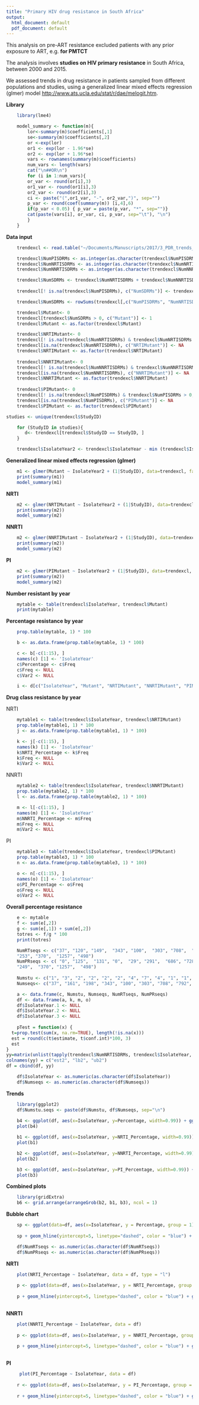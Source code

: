 ```yaml
---
title: "Primary HIV drug resistance in South Africa"
output:
  html_document: default
  pdf_document: default
---
```


####### This analysis on pre-ART resistance excluded patients with any prior exposure to ART, e.g. **for PMTCT**

The analysis involves **studies on HIV primary resistance** in South Africa, between 2000 and 2015.

We assessed trends in drug resistance in patients sampled from different populations and studies, using a generalized linear mixed effects regression (glmer) model [http://www.ats.ucla.edu/stat/r/dae/melogit.htm]().

#######################################################################################################################    
**Library**
```r
    library(lme4)
```

```r
    model_summary <- function(m){
        lor<-summary(m)$coefficients[,1]
        se<-summary(m)$coefficients[,2]
        or <-exp(lor)
        or1 <- exp(lor - 1.96*se)
        or2 <- exp(lor + 1.96*se)
        vars <- rownames(summary(m)$coefficients)
        num_vars <- length(vars)
        cat("\n##OR\n")
        for (i in 1:num_vars){
        or_var <- round(or[i],3)
        or1_var <- round(or1[i],3)
        or2_var <- round(or2[i],3)
        ci <- paste("(",or1_var, "-", or2_var,")", sep="")
        p_var <- round(coef(summary(m)) [i,4],6)
        if(p_var < 0.05) { p_var = paste(p_var, "*", sep="")}
        cat(paste(vars[i], or_var, ci, p_var, sep="\t"), "\n")
        }
    }
```
**Data input**  
```r
    trendexcl <- read.table("~/Documents/Manuscripts/2017/3_PDR_trends_Manuscript_3/Re-Analysis/Database/trendexcl.txt", sep="\t", na.strings=c('NULL'), header=T)

    trendexcl$NumPISDRMs <- as.integer(as.character(trendexcl$NumPISDRMs))
    trendexcl$NumNRTISDRMs <- as.integer(as.character(trendexcl$NumNRTISDRMs))
    trendexcl$NumNNRTISDRMs <- as.integer(as.character(trendexcl$NumNNRTISDRMs))
```

```r
    trendexcl$NumSDRMs <- trendexcl$NumNRTISDRMs + trendexcl$NumNNRTISDRMs  
    
    trendexcl[! is.na(trendexcl$NumPISDRMs), c("NumSDRMs")] <- trendexcl[!is.na(trendexcl$NumPISDRMs), c("NumSDRMs")] + trendexcl[! is.na(trendexcl$NumPISDRMs), c("NumPISDRMs")] 

    trendexcl$NumSDRMs <- rowSums(trendexcl[,c("NumPISDRMs", "NumNRTISDRMs", "NumNNRTISDRMs")], na.rm=TRUE)  
```

###########################################################################################
```r
    trendexcl$Mutant<- 0
    trendexcl[trendexcl$NumSDRMs > 0, c("Mutant")] <- 1
    trendexcl$Mutant <- as.factor(trendexcl$Mutant)
```

```r
    trendexcl$NRTIMutant<- 0
    trendexcl[! is.na(trendexcl$NumNRTISDRMs) & trendexcl$NumNRTISDRMs > 0, c("NRTIMutant")] <- 1
    trendexcl[is.na(trendexcl$NumNRTISDRMs), c("NRTIMutant")] <- NA
    trendexcl$NRTIMutant <- as.factor(trendexcl$NRTIMutant)
    
    trendexcl$NNRTIMutant<- 0
    trendexcl[! is.na(trendexcl$NumNNRTISDRMs) & trendexcl$NumNNRTISDRMs > 0, c("NNRTIMutant")] <- 1
    trendexcl[is.na(trendexcl$NumNNRTISDRMs), c("NNRTIMutant")] <- NA
    trendexcl$NNRTIMutant <- as.factor(trendexcl$NNRTIMutant)
    
    trendexcl$PIMutant<- 0
    trendexcl[! is.na(trendexcl$NumPISDRMs) & trendexcl$NumPISDRMs > 0, c("PIMutant")] <- 1
    trendexcl[is.na(trendexcl$NumPISDRMs), c("PIMutant")] <- NA
    trendexcl$PIMutant <- as.factor(trendexcl$PIMutant)
```

```r
studies <- unique(trendexcl$StudyID)

    for (StudyID in studies){
       d<- trendexcl[trendexcl$StudyID == StudyID, ]
    }
```

```r
    trendexcl$IsolateYear2 <- trendexcl$IsolateYear - min (trendexcl$IsolateYear)
```

**Generalized linear mixed effects regression (glmer)**

```r
    m1 <- glmer(Mutant ~ IsolateYear2 + (1|StudyID), data=trendexcl, family=binomial)
    print(summary(m1))
    model_summary(m1)
```
**NRTI**
```r
    m2 <- glmer(NRTIMutant ~ IsolateYear2 + (1|StudyID), data=trendexcl, family=binomial)
    print(summary(m2))
    model_summary(m2)
```
**NNRTI**
```r
    m2 <- glmer(NNRTIMutant ~ IsolateYear2 + (1|StudyID), data=trendexcl, family=binomial)
    print(summary(m2))
    model_summary(m2)
```
**PI**
```r
    m2 <- glmer(PIMutant ~ IsolateYear2 + (1|StudyID), data=trendexcl, family=binomial)
    print(summary(m2))
    model_summary(m2)
```
**Number resistant by year**
```r
    mytable <- table(trendexcl$IsolateYear, trendexcl$Mutant)
    print(mytable)
```
**Percentage resistance by year**
```r
    prop.table(mytable, 1) * 100

    b <- as.data.frame(prop.table(mytable, 1) * 100)

    c <- b[-c(1:15), ]
    names(c) [1] <- 'IsolateYear'
    c$Percentage <- c$Freq
    c$Freq <- NULL
    c$Var2 <- NULL

    i <- d[c("IsolateYear", "Mutant", "NRTIMutant", "NNRTIMutant", "PIMutant")]
```
**Drug class resistance by year**

NRTI
```r
    mytable1 <- table(trendexcl$IsolateYear, trendexcl$NRTIMutant) 
    prop.table(mytable1, 1) * 100
    j <- as.data.frame(prop.table(mytable1, 1) * 100)

    k <- j[-c(1:15), ]
    names(k) [1] <- 'IsolateYear'
    k$NRTI_Percentage <- k$Freq
    k$Freq <- NULL
    k$Var2 <- NULL
```
NNRTI
```r

    mytable2 <- table(trendexcl$IsolateYear, trendexcl$NNRTIMutant) 
    prop.table(mytable2, 1) * 100
    l <- as.data.frame(prop.table(mytable2, 1) * 100)

    m <- l[-c(1:15), ]
    names(m) [1] <- 'IsolateYear'
    m$NNRTI_Percentage <- m$Freq
    m$Freq <- NULL
    m$Var2 <- NULL
```
PI
```r

    mytable3 <- table(trendexcl$IsolateYear, trendexcl$PIMutant) 
    prop.table(mytable3, 1) * 100
    n <- as.data.frame(prop.table(mytable3, 1) * 100)

    o <- n[-c(1:15), ]
    names(o) [1] <- 'IsolateYear'
    o$PI_Percentage <- o$Freq
    o$Freq <- NULL
    o$Var2 <- NULL
```
**Overall percentage resistance**
```r
    e <- mytable
    f <- sum(e[,2])
    g <- sum(e[,1]) + sum(e[,2])
    totres <- f/g * 100
    print(totres)
```

```r

    NumRTseqs <- c("37", "120", "149",  "343", "100",  "303", "708",  "781", "163",  "72", "381",
    "253", "370",  "1257", "498")
    NumPRseqs <- c( "0", "125",  "131", "0",  "29", "291",  "686", "728",  "160", "72",  "379",
    "249",  "370", "1257",  "498")
    
    Numstu <- c("1", "3", "2", "2", "2", "2", "4", "7", "4", "1", "1", "1", "2", "3", "1")
    Numseqs<- c("37", "161", "198", "343", "100", "303", "708", "792", "164", "72", "381", "253", "370", "1257", "498")
```

```r
    a <- data.frame(c, Numstu, Numseqs, NumRTseqs, NumPRseqs)
    df <- data.frame(a, k, m, o)
    df$IsolateYear.1 <- NULL
    df$IsolateYear.2 <- NULL
    df$IsolateYear.3 <- NULL
    
    pTest = function(x) {
  t=prop.test(sum(x, na.rm=TRUE), length(!is.na(x)))
  est = round(c(t$estimate, t$conf.int)*100, 3)
  est
}
yy=matrix(unlist(tapply(trendexcl$NumNRTISDRMs, trendexcl$IsolateYear, pTest)), ncol=3,byrow=TRUE)
colnames(yy) = c("est2", "lb2", "ub2")
df = cbind(df, yy)
```

```r
    df$IsolateYear <- as.numeric(as.character(df$IsolateYear))
    df$Numseqs <- as.numeric(as.character(df$Numseqs))
```
**Trends**
```r

    library(ggplot2)
    df$Numstu.seqs <- paste(df$Numstu, df$Numseqs, sep="\n")
    
    b4 <- ggplot(df, aes(x=IsolateYear, y=Percentage, width=0.99)) + ggtitle("Overall trend in drug resistance") + theme(plot.title = element_text(hjust = 0.5)) + theme(plot.title = element_text(size=20, face="bold")) + geom_bar(stat="identity", color="black", fill="white") + geom_text(aes(label=Numstu.seqs), vjust=1.05, color="black", size=1.8) + geom_hline(yintercept=5, linetype="dashed", color = "blue") + geom_hline(yintercept=15, linetype="dashed", color = "red") + theme(axis.text.x = element_text(angle = 45, hjust = 1, size = 11)) + theme(axis.text.y = element_text(angle = 0, hjust = 1, size = 11)) + scale_x_continuous(breaks=seq(2000, 2015)) + theme(axis.title=element_text(size=15))
    plot(b4)
```

```r
    b1 <- ggplot(df, aes(x=IsolateYear, y=NRTI_Percentage, width=0.99)) + ggtitle("NRTI resistance") + theme(plot.title = element_text(hjust = 0.5)) + geom_bar(stat="identity", color="black", fill="white") + geom_hline(yintercept=5, linetype="dashed", color = "blue") + geom_hline(yintercept=15, linetype="dashed", color = "red") + ylim(0, 15.5) + theme(plot.title = element_text(size=20, face="bold")) + theme(axis.text.x = element_text(angle = 0, hjust = 1, size = 15)) + theme(axis.text.y = element_text(angle = 0, hjust = 1, size = 15)) + theme(axis.title=element_text(size=15))
    plot(b1)
```

```r
    b2 <- ggplot(df, aes(x=IsolateYear, y=NNRTI_Percentage, width=0.99)) + ggtitle("NNRTI resistance") + theme(plot.title = element_text(hjust = 0.5)) + geom_bar(stat="identity", color="black", fill="white") + geom_hline(yintercept=5, linetype="dashed", color = "blue") + geom_hline(yintercept=15, linetype="dashed", color = "red") + ylim(0, 15.5) + theme(plot.title = element_text(size=20, face="bold")) + theme(axis.text.x = element_text(angle = 0, hjust = 1, size = 15)) + theme(axis.text.y = element_text(angle = 0, hjust = 1, size = 15)) + theme(axis.title=element_text(size=15))
    plot(b2)
```

```r
    b3 <- ggplot(df, aes(x=IsolateYear, y=PI_Percentage, width=0.99)) + ggtitle("PI resistance") + theme(plot.title = element_text(hjust = 0.5)) + geom_bar(stat="identity", color="black", fill="white") + geom_hline(yintercept=5, linetype="dashed", color = "blue", na.rm=TRUE) + geom_hline(yintercept=15, linetype="dashed", color = "red", na.rm=TRUE) + ylim(0, 15) + theme(plot.title = element_text(size=20, face="bold")) + theme(axis.text.x = element_text(angle = 0, hjust = 1, size = 15)) + theme(axis.text.y = element_text(angle = 0, hjust = 1, size = 15)) + theme(axis.title=element_text(size=15))
    plot(b3)
```

**Combined plots**

```r
    library(gridExtra)
    b6 <- grid.arrange(arrangeGrob(b2, b1, b3), ncol = 1)
```

**Bubble chart**

```r

    sp <- ggplot(data=df, aes(x=IsolateYear, y = Percentage, group = 1)) + geom_point(aes(size = Numseqs), color = "purple") + scale_size(range = c(2,12)) 
    
    sp + geom_hline(yintercept=5, linetype="dashed", color = "blue") + geom_hline(yintercept=15, linetype="dashed", color = "red") + theme(axis.text.x = element_text(angle = 0, hjust = 0.5, size = 13)) + theme(axis.text.y = element_text(angle = 0, hjust = 0.5, size = 13)) + ggtitle("Overall trend in drug resistance") + theme(plot.title = element_text(hjust = 0.5)) + theme(plot.title = element_text(size=20, face="bold")) + theme(axis.title=element_text(size=15))
```

```r

    df$NumRTseqs <- as.numeric(as.character(df$NumRTseqs))
    df$NumPRseqs <- as.numeric(as.character(df$NumPRseqs))

```

**NRTI**

```r

    plot(NRTI_Percentage ~ IsolateYear, data = df, type = "l")
    
    p <- ggplot(data=df, aes(x=IsolateYear, y = NRTI_Percentage, group = 1)) + geom_point(aes(size = NumRTseqs), color = "purple") + scale_size(range = c(2,12)) 
    
    p + geom_hline(yintercept=5, linetype="dashed", color = "blue") + geom_hline(yintercept=15, linetype="dashed", color = "red") + theme(axis.text.x = element_text(angle = 0, hjust = 0.5)) + ggtitle("NRTI drug resistance") + theme(plot.title = element_text(hjust = 0.5)) + theme(plot.title = element_text(size=20, face="bold")) + theme(axis.title=element_text(size=15)) + theme(axis.text.x = element_text(angle = 0, hjust = 0.5, size = 13)) + theme(axis.text.y = element_text(angle = 0, hjust = 0.5, size = 13))
    
```

**NNRTI**

```r

    plot(NNRTI_Percentage ~ IsolateYear, data = df)
    
    p <- ggplot(data=df, aes(x=IsolateYear, y = NNRTI_Percentage, group = 1)) + geom_point(aes(size = NumRTseqs), color = "purple") + scale_size(range = c(2,12)) 
    
    p + geom_hline(yintercept=5, linetype="dashed", color = "blue") + geom_hline(yintercept=15, linetype="dashed", color = "red") + theme(axis.text.x = element_text(angle = 0, hjust = 0.5)) + ggtitle("NNRTI drug resistance") + theme(plot.title = element_text(hjust = 0.5)) + theme(plot.title = element_text(size=20, face="bold"))  + theme(axis.title=element_text(size=15)) + theme(axis.text.x = element_text(angle = 0, hjust = 0.5, size = 13)) + theme(axis.text.y = element_text(angle = 0, hjust = 0.5, size = 13))
    
```

**PI**

```r

     plot(PI_Percentage ~ IsolateYear, data = df)
    
    r <- ggplot(data=df, aes(x=IsolateYear, y = PI_Percentage, group = 1)) + geom_point(aes(size = NumPRseqs), color = "purple") + scale_size(range = c(2,12)) 
    
    r + geom_hline(yintercept=5, linetype="dashed", color = "blue") + geom_hline(yintercept=15, linetype="dashed", color = "red") + theme(axis.text.x = element_text(angle = 0, hjust = 0.5)) + ggtitle("PI drug resistance") + theme(plot.title = element_text(hjust = 0.5)) + theme(plot.title = element_text(size=20, face="bold"))  + theme(axis.title=element_text(size=15)) + theme(axis.text.x = element_text(angle = 0, hjust = 0.5, size = 13)) + theme(axis.text.y = element_text(angle = 0, hjust = 0.5, size = 13))

```
